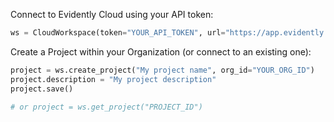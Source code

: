 Connect to Evidently Cloud using your API token:

```python
ws = CloudWorkspace(token="YOUR_API_TOKEN", url="https://app.evidently.cloud")
```

Create a Project within your Organization (or connect to an existing one):

```python
project = ws.create_project("My project name", org_id="YOUR_ORG_ID")
project.description = "My project description"
project.save()

# or project = ws.get_project("PROJECT_ID")
```